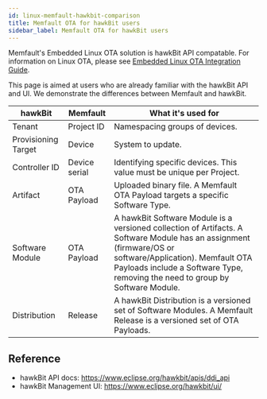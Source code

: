 ```yaml
---
id: linux-memfault-hawkbit-comparison
title: Memfault OTA for hawkBit users
sidebar_label: Memfault OTA for hawkBit users
---
```


Memfault's Embedded Linux OTA solution is hawkBit API compatable. For
information on Linux OTA, please see
[Embedded Linux OTA Integration Guide](/docs/linux/linux-releases-integration-guide).

This page is aimed at users who are already familiar with the hawkBit API and
UI. We demonstrate the differences between Memfault and hawkBit.

| hawkBit             | Memfault      | What it's used for                                                                                                                                                                                                                         |
| ------------------- | ------------- | ------------------------------------------------------------------------------------------------------------------------------------------------------------------------------------------------------------------------------------------ |
| Tenant              | Project ID    | Namespacing groups of devices.                                                                                                                                                                                                             |
| Provisioning Target | Device        | System to update.                                                                                                                                                                                                                          |
| Controller ID       | Device serial | Identifying specific devices. This value must be unique per Project.                                                                                                                                                                       |
| Artifact            | OTA Payload   | Uploaded binary file. A Memfault OTA Payload targets a specific Software Type.                                                                                                                                                             |
| Software Module     | OTA Payload   | A hawkBit Software Module is a versioned collection of Artifacts. A Software Module has an assignment (firmware/OS or software/Application). Memfault OTA Payloads include a Software Type, removing the need to group by Software Module. |
| Distribution        | Release       | A hawkBit Distribution is a versioned set of Software Modules. A Memfault Release is a versioned set of OTA Payloads.                                                                                                                      |

## Reference

- hawkBit API docs: https://www.eclipse.org/hawkbit/apis/ddi_api
- hawkBit Management UI: https://www.eclipse.org/hawkbit/ui/
